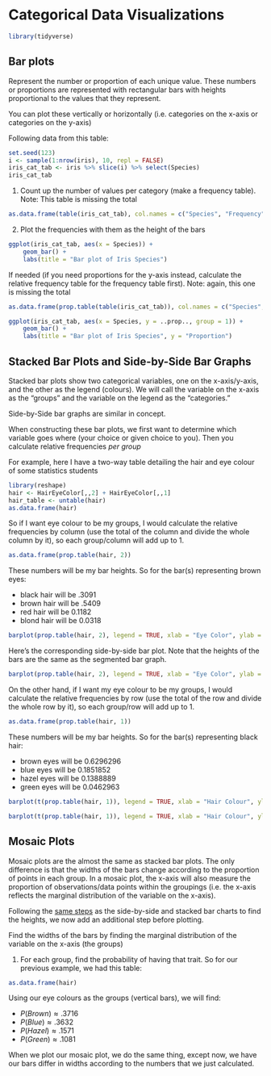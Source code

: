 # Categorical Data Visualizations

```r
library(tidyverse)
```

## Bar plots {#bar-plots}

::: {.callout-note title="Bar Plots"}
Represent the number or proportion of each unique value. These numbers
or proportions are represented with rectangular bars with heights
proportional to the values that they represent. 

You can plot these vertically or horizontally (i.e. categories on the x-axis 
or categories on the y-axis)
:::

Following data from this table:

```r
set.seed(123)
i <- sample(1:nrow(iris), 10, repl = FALSE)
iris_cat_tab <- iris %>% slice(i) %>% select(Species)
iris_cat_tab
```

1.  Count up the number of values per category (make a frequency table).
    Note: This table is missing the total

```r
as.data.frame(table(iris_cat_tab), col.names = c("Species", "Frequency"))
```

2.  Plot the frequencies with them as the height of the bars

```r
ggplot(iris_cat_tab, aes(x = Species)) +
    geom_bar() +
    labs(title = "Bar plot of Iris Species")
```

If needed (if you need proportions for the y-axis instead, calculate the
relative frequency table for the frequency table first). Note: again,
this one is missing the total

```r
as.data.frame(prop.table(table(iris_cat_tab)), col.names = c("Species", "Frequency"))
```

```r
ggplot(iris_cat_tab, aes(x = Species, y = ..prop.., group = 1)) +
    geom_bar() +
    labs(title = "Bar plot of Iris Species", y = "Proportion")
```

## Stacked Bar Plots and Side-by-Side Bar Graphs

::: {.callout-note title="Multivariate Bar Plots"}
Stacked bar plots show two categorical variables, one on the
x-axis/y-axis, and the other as the legend (colours). We will call the
variable on the x-axis as the "groups" and the variable on the legend as
the "categories."

Side-by-Side bar graphs are similar in concept.
:::

When constructing these bar plots, we first want to determine which
variable goes where (your choice or given choice to you). Then you
calculate relative frequencies *per group*

For example, here I have a two-way table detailing the hair and eye
colour of some statistics students

```r
library(reshape)
hair <- HairEyeColor[,,2] + HairEyeColor[,,1]
hair_table <- untable(hair)
as.data.frame(hair)
```

So if I want eye colour to be my groups, I would calculate the relative
frequencies by column (use the total of the column and divide the whole
column by it), so each group/column will add up to 1.

```r
as.data.frame(prop.table(hair, 2))
```

These numbers will be my bar heights. So for the bar(s) representing
brown eyes:

-   black hair will be .3091
-   brown hair will be .5409
-   red hair will be 0.1182
-   blond hair will be 0.0318

```r
barplot(prop.table(hair, 2), legend = TRUE, xlab = "Eye Color", ylab = "Proportion", main = "Segmented Barplot of Hair Color on Eye Color")
```

Here's the corresponding side-by-side bar plot. Note that the heights of
the bars are the same as the segmented bar graph.

```r
barplot(prop.table(hair, 2), legend = TRUE, xlab = "Eye Color", ylab = "Proportion", main = "Side-by-side Barplot of Hair Color on Eye Color", beside = TRUE)
```

On the other hand, if I want my eye colour to be my groups, I would
calculate the relative frequencies by row (use the total of the row and
divide the whole row by it), so each group/row will add up to 1.

```r
as.data.frame(prop.table(hair, 1))
```

These numbers will be my bar heights. So for the bar(s) representing
black hair:

-   brown eyes will be 0.6296296
-   blue eyes will be 0.1851852
-   hazel eyes will be 0.1388889
-   green eyes will be 0.0462963

```r
barplot(t(prop.table(hair, 1)), legend = TRUE, xlab = "Hair Colour", ylab = "Proportion", main = "Segmented Bar plot of Eye Colour on Hair Colour")
```

```r
barplot(t(prop.table(hair, 1)), legend = TRUE, xlab = "Hair Colour", ylab = "Proportion", main = "Side-by-side Bar plot of Eye Colour on Hair Colour", beside = TRUE)
```

## Mosaic Plots

::: {.callout-note title="Mosaic Plots"}
Mosaic plots are the almost the same as stacked bar plots. The only
difference is that the widths of the bars change according to the
proportion of points in each group. In a mosaic plot, the x-axis will
also measure the proportion of observations/data points within the
groupings (i.e. the x-axis reflects the marginal distribution of the
variable on the x-axis).
:::

Following the [same
steps](#stacked-bar-plots-and-side-by-side-bar-plots) as the
side-by-side and stacked bar charts to find the heights, we now add an
additional step before plotting.

::: {.callout-tip}
Find the widths of the bars by finding the marginal distribution of the
variable on the x-axis (the groups)
:::


1.  For each group, find the probability of having that trait. So for
    our previous example, we had this table:

```r
as.data.frame(hair)
```

Using our eye colours as the groups (vertical bars), we will find:

-   $P(Brown) \approx .3716$
-   $P(Blue) \approx .3632$
-   $P(Hazel) \approx .1571$
-   $P(Green) \approx .1081$

When we plot our mosaic plot, we do the same thing, except now, we have
our bars differ in widths according to the numbers that we just
calculated.

<!-- ![Mosaic Plot of Hair Colour on Eye Colour](moplotex.png) -->





